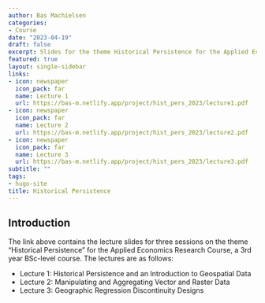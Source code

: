 ```yaml
---
author: Bas Machielsen
categories:
- Course
date: "2023-04-19"
draft: false
excerpt: Slides for the theme Historical Persistence for the Applied Economics Research Course (BSc 3)
featured: true
layout: single-sidebar
links:
- icon: newspaper
  icon_pack: far
  name: Lecture 1
  url: https://bas-m.netlify.app/project/hist_pers_2023/lecture1.pdf
- icon: newspaper
  icon_pack: far
  name: Lecture 2
  url: https://bas-m.netlify.app/project/hist_pers_2023/lecture2.pdf
- icon: newspaper
  icon_pack: far
  name: Lecture 3
  url: https://bas-m.netlify.app/project/hist_pers_2023/lecture3.pdf
subtitle: ""
tags:
- hugo-site
title: Historical Persistence
---
```


## Introduction

The link above contains the lecture slides for three sessions on the theme "Historical Persistence" for the Applied Economics Research Course, a 3rd year BSc-level course. The lectures are as follows:

- Lecture 1: Historical Persistence and an Introduction to Geospatial Data
- Lecture 2: Manipulating and Aggregating Vector and Raster Data
- Lecture 3: Geographic Regression Discontinuity Designs

